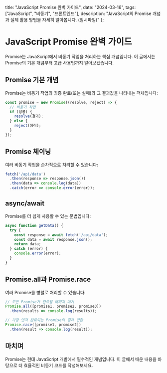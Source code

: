   title: "JavaScript Promise 완벽 가이드",
  date: "2024-03-16",
  tags: ["JavaScript", "비동기", "프론트엔드"],
  description: "JavaScript의 Promise 개념과 실제 활용 방법을 자세히 알아봅니다. (임시파일)"
};

# JavaScript Promise 완벽 가이드

Promise는 JavaScript에서 비동기 작업을 처리하는 핵심 개념입니다. 이 글에서는 Promise의 기본 개념부터 고급 사용법까지 알아보겠습니다.

## Promise 기본 개념

Promise는 비동기 작업의 최종 완료(또는 실패)와 그 결과값을 나타내는 객체입니다:

```javascript
const promise = new Promise((resolve, reject) => {
  // 비동기 작업
  if (성공) {
    resolve(결과);
  } else {
    reject(에러);
  }
});
```

## Promise 체이닝

여러 비동기 작업을 순차적으로 처리할 수 있습니다:

```javascript
fetch('/api/data')
  .then(response => response.json())
  .then(data => console.log(data))
  .catch(error => console.error(error));
```

## async/await

Promise를 더 쉽게 사용할 수 있는 문법입니다:

```javascript
async function getData() {
  try {
    const response = await fetch('/api/data');
    const data = await response.json();
    return data;
  } catch (error) {
    console.error(error);
  }
}
```

## Promise.all과 Promise.race

여러 Promise를 병렬로 처리할 수 있습니다:

```javascript
// 모든 Promise가 완료될 때까지 대기
Promise.all([promise1, promise2, promise3])
  .then(results => console.log(results));

// 가장 먼저 완료되는 Promise의 결과 반환
Promise.race([promise1, promise2])
  .then(result => console.log(result));
```

## 마치며

Promise는 현대 JavaScript 개발에서 필수적인 개념입니다. 
이 글에서 배운 내용을 바탕으로 더 효율적인 비동기 코드를 작성해보세요. 